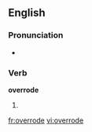 ==English==

===Pronunciation===
*{{IPA|/'ovəɹəʊd/}}

===Verb===
'''overrode'''

# {{past tense of|[[override]]}}

[[fr:overrode]]
[[vi:overrode]]